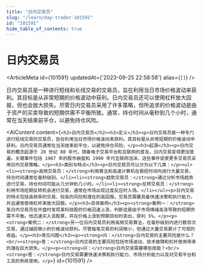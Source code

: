 ```yaml
---
title: "日内交易员"
slug: "/learn/day-trader-101591"
id: "101591"
hide_table_of_contents: true
---
```



# 日内交易员

<ArticleMeta id={101591} updatedAt={'2023-09-25 22:58:58'} alias={`[]`} />
<div className='border-solid border-b border-t-0 my-4 border-[var(--ifm-color-gray-300)]' />

日内交易员是一种进行短线和长线交易的交易员，旨在利用当日市场价格波动来获利。其目标是从非常短期的价格波动中获利。日内交易员还可以使用杠杆放大回报，但也会放大损失。尽管日内交易员采用了许多策略，但所追求的价格波动是由于资产的买卖导致的短期供需不平衡所致。通常，持仓时间从毫秒到几个小时，通常在当天结束前平仓，以避免持仓风险。

<AIContent content={`<h2>日内交易员</h2><h3>定义</h3><p>日内交易员是一种专门进行短线交易的交易员，旨在利用当日市场价格波动来获利。其目标是从非常短期的价格波动中获利。日内交易员通常在当天结束前平仓，以避免持仓风险。</p><h3>起源</h3><p>日内交易的概念起源于 20 世纪 80 年代，随着电子交易平台和互联网的普及，日内交易变得更加普遍。关键事件包括 1987 年的股市崩盘和 1990 年代互联网泡沫，这些事件促使更多交易员采用日内交易策略。</p><h3>类别与特点</h3><p>日内交易员可以分为以下几类：</p><ul><li><strong>高频交易员：</strong>利用算法和高速计算机在极短时间内进行大量交易，持仓时间通常在毫秒级别。</li><li><strong>趋势交易员：</strong>通过分析市场趋势进行交易，持仓时间可能从几分钟到几小时。</li><li><strong>反转交易员：</strong>利用市场短期反转机会进行交易，通常在市场出现过度反应时入场。</li></ul><p>日内交易的特点包括高频率的交易、较高的风险和潜在的高回报。交易员需要具备快速决策和执行能力，并且通常使用杠杆来放大回报。</p><h3>具体案例</h3><p><strong>案例一：</strong>某日内交易员在开盘时发现某科技股的价格迅速上涨，判断这是由于市场情绪高涨导致的短期供需不平衡。他迅速买入该股票，并在价格上涨到预期目标时卖出，获利 5%。</p><p><strong>案例二：</strong>另一位日内交易员利用高频交易算法，在毫秒级别内进行数百次交易，通过捕捉微小的价格波动获利。尽管每笔交易的利润微小，但通过大量交易累计了可观的收益。</p><h3>常见问题</h3><p><strong>问：</strong>日内交易的主要风险是什么？<br/><strong>答：</strong>日内交易的主要风险包括市场波动、技术故障和杠杆使用带来的潜在巨大损失。</p><p><strong>问：</strong>日内交易需要哪些技能？<br/><strong>答：</strong>日内交易需要快速决策和执行能力、市场分析能力以及对交易平台和工具的熟练使用。</p>`} id={101591} />
